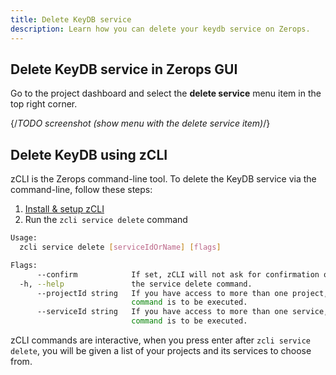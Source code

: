```yaml
---
title: Delete KeyDB service
description: Learn how you can delete your keydb service on Zerops.
---
```


## Delete KeyDB service in Zerops GUI

Go to the project dashboard and select the **delete service** menu item in the top right corner.

{/*TODO screenshot (show menu with the delete service item)*/}

## Delete KeyDB using zCLI

zCLI is the Zerops command-line tool. To delete the KeyDB service via the command-line, follow these steps:

1. [Install & setup zCLI](/references/cli)
2. Run the `zcli service delete` command

```sh
Usage:
  zcli service delete [serviceIdOrName] [flags]

Flags:
      --confirm            If set, zCLI will not ask for confirmation of destructive operations.
  -h, --help               the service delete command.
      --projectId string   If you have access to more than one project, you must specify the project ID for which the
                           command is to be executed.
      --serviceId string   If you have access to more than one service, you must specify the service ID for which the
                           command is to be executed.
```

zCLI commands are interactive, when you press enter after `zcli service delete`, you will be given a list of your projects and its services to choose from.
